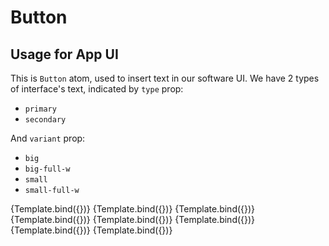 <!-- Button.stories.mdx -->



<Meta title="Atoms/Button" component={Button} />


# Button


##  Usage for App UI

This is `Button` atom, used to insert text in our software UI. 
We have 2 types of interface's text, indicated by `type` prop:

- `primary`
- `secondary`

And `variant` prop:

- `big`
- `big-full-w`
- `small`
- `small-full-w`

<Canvas withSource="open">
  <Story
    name="button-primary-big"
    args={{
      type: "primary",
      variant: "big",
      label: "Open project..."
    }}
  >
    {Template.bind({})}
  </Story>
</Canvas>

<Canvas withSource="open">
  <Story
    name="button-primary-big-full-w"
    args={{
      type: "primary",
      variant: "big-full-w",
      label: "Open project..."
    }}
  >
    {Template.bind({})}
  </Story>
</Canvas>

<Canvas withSource="open">
  <Story
    name="button-primary-small"
    args={{
      type: "primary",
      variant: "small",
      label: "Open footing design"
    }}
  >
    {Template.bind({})}
  </Story>
</Canvas>

<Canvas withSource="open">
  <Story
    name="button-primary-small-full-w"
    args={{
      type: "primary",
      variant: "small-full-w",
      label: "Open footing design"
    }}
  >
    {Template.bind({})}
  </Story>
</Canvas>

<Canvas withSource="open">
  <Story
    name="button-secondary-big"
    args={{
      type: "secondary",
      variant: "big",
      label: "Run checkings"
    }}
  >
    {Template.bind({})}
  </Story>
</Canvas>

<Canvas withSource="open">
  <Story
    name="button-secondary-big-full-w"
    args={{
      type: "secondary",
      variant: "big-full-w",
      label: "Run checkings"
    }}
  >
    {Template.bind({})}
  </Story>
</Canvas>

<Canvas withSource="open">
  <Story
    name="button-secondary-small"
    args={{
      type: "secondary",
      variant: "small",
      label: "Run checkings"
    }}
  >
    {Template.bind({})}
  </Story>
</Canvas>

<Canvas withSource="open">
  <Story
    name="button-secondary-small-full-w"
    args={{
      type: "secondary",
      variant: "small-full-w",
      label: "Run checkings"
    }}
  >
    {Template.bind({})}
  </Story>
</Canvas>
